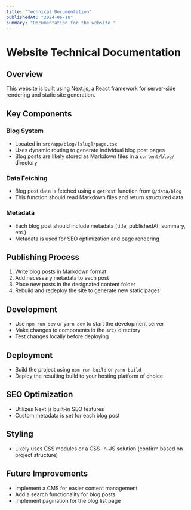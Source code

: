 ```yaml
---
title: "Technical Documentation"
publishedAt: "2024-06-18"
summary: "Documentation for the website."
---
```


# Website Technical Documentation

## Overview
This website is built using Next.js, a React framework for server-side rendering and static site generation.

## Key Components

### Blog System
- Located in `src/app/blog/[slug]/page.tsx`
- Uses dynamic routing to generate individual blog post pages
- Blog posts are likely stored as Markdown files in a `content/blog/` directory

### Data Fetching
- Blog post data is fetched using a `getPost` function from `@/data/blog`
- This function should read Markdown files and return structured data

### Metadata
- Each blog post should include metadata (title, publishedAt, summary, etc.)
- Metadata is used for SEO optimization and page rendering

## Publishing Process
1. Write blog posts in Markdown format
2. Add necessary metadata to each post
3. Place new posts in the designated content folder
4. Rebuild and redeploy the site to generate new static pages

## Development
- Use `npm run dev` or `yarn dev` to start the development server
- Make changes to components in the `src/` directory
- Test changes locally before deploying

## Deployment
- Build the project using `npm run build` or `yarn build`
- Deploy the resulting build to your hosting platform of choice

## SEO Optimization
- Utilizes Next.js built-in SEO features
- Custom metadata is set for each blog post

## Styling
- Likely uses CSS modules or a CSS-in-JS solution (confirm based on project structure)

## Future Improvements
- Implement a CMS for easier content management
- Add a search functionality for blog posts
- Implement pagination for the blog list page

